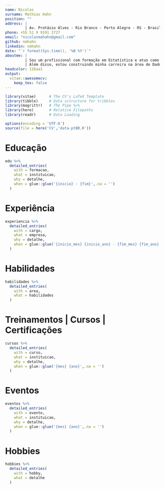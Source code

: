 ```yaml
---
name: Nicolas
surname: Mathias Hahn
position: ""
address: |
         | Av. Protásio Alves - Rio Branco - Porto Alegre - RS - Brasil
phone: +55 51 9 9191 3727
email: "nicolasmahahn@gmail.com"
github: nmhahn
linkedin: nmhahn
date: "`r format(Sys.time(), '%B %Y')`"
aboutme: | 
         | Sou um profissional com formação em Estatística e atuo como Cientista de Dados. Sendo assim, busco aprimorar minhas hard skills (estatística, machine learning, modelagem) e soft skills (comunicação, resiliência, autogestão), me desenvolvendo continuamente. 
         | Além disso, estou construindo minha carreira na área de Dados.
headcolor: 126aa1
output: 
  vitae::awesomecv:
    keep_tex: false
---
```


```r
library(vitae)      # The CV's LaTeX Template
library(tibble)     # Data sctructure for tribbles
library(magrittr)   # The Pipe %>%
library(here)       # Relative Filepaths
library(readr)      # Data Loading

options(encoding = 'UTF-8')
source(file = here('CV','data-ptBR.R'))
```


# Educação
```r
edu %>%
  detailed_entries(
    with = formacao,
    what = instituicao,
    why = detalhe,
    when = glue::glue('{inicio} - {fim}',.na = '')
  )
```

# Experiência
```r
experiencia %>%
  detailed_entries(
    with = cargo,
    what = empresa,
    why = detalhe,
    when = glue::glue('{inicio_mes} {inicio_ano} - {fim_mes} {fim_ano}',.na = '')
  )
```

\newpage
# Habilidades
```r
habilidades %>%
  detailed_entries(
    with = area,
    what = habilidades
  )
```

# Treinamentos | Cursos | Certificações
```r
cursos %>%
  detailed_entries(
    with = curso,
    what = instituicao,
    why = detalhe,
    when = glue::glue('{mes} {ano}',.na = '')
  )
```

\newpage
# Eventos
```r
eventos %>%
  detailed_entries(
    with = evento,
    what = instituicao,
    why = detalhe,
    when = glue::glue('{mes} {ano}',.na = '')
  )
```

# Hobbies
```r
hobbies %>%
  detailed_entries(
    with = hobby,
    what = detalhe
  )
```
